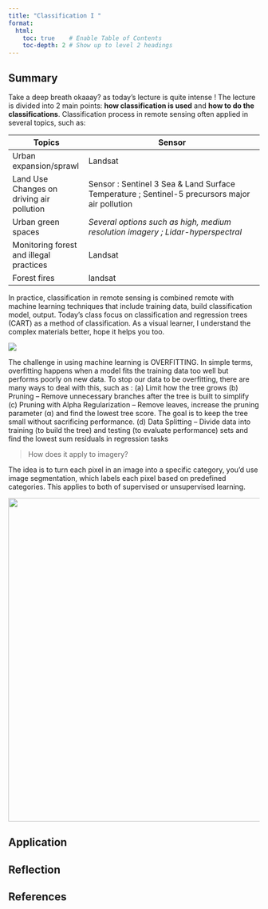 ```yaml
---
title: "Classification I "
format:
  html:
    toc: true    # Enable Table of Contents
    toc-depth: 2 # Show up to level 2 headings
---
```


## Summary

Take a deep breath okaaay? as today’s lecture is quite intense ! The lecture is divided into 2 main points: **how classification is used** and **how to do the classifications**. Classification process in remote sensing often applied in several topics, such as:

| Topics                                    | Sensor                                                                                         |
|-------------------------------------------|------------------------------------------------------------------------------------------------|
| Urban expansion/sprawl                    | Landsat                                                                                        |
| Land Use Changes on driving air pollution | Sensor : Sentinel 3 Sea & Land Surface Temperature ; Sentinel-5 precursors major air pollution |
| Urban green spaces                        | *Several options such as high, medium resolution imagery ; Lidar-hyperspectral*                |
| Monitoring forest and illegal practices   | Landsat                                                                                        |
| Forest fires                              | landsat                                                                                        |

In practice, classification in remote sensing is combined remote with machine learning techniques that include training data, build classification model, output. Today’s class focus on classification and regression trees (CART) as a method of classification. As a visual learner, I understand the complex materials better, hope it helps you too.

![](images/clipboard-2998853873.png)

The challenge in using machine learning is OVERFITTING. In simple terms, overfitting happens when a model fits the training data too well but performs poorly on new data. To stop our data to be overfitting, there are many ways to deal with this, such as : (a) Limit how the tree grows (b) Pruning – Remove unnecessary branches after the tree is built to simplify (c) Pruning with Alpha Regularization – Remove leaves, increase the pruning parameter (α) and find the lowest tree score. The goal is to keep the tree small without sacrificing performance. (d) Data Splitting – Divide data into training (to build the tree) and testing (to evaluate performance) sets and find the lowest sum residuals in regression tasks

> How does it apply to imagery?

The idea is to turn each pixel in an image into a specific category, you'd use image segmentation, which labels each pixel based on predefined categories. This applies to both of supervised or unsupervised learning.

![](images/clipboard-3670863260.png){width="647"}

## Application

## Reflection

## References
